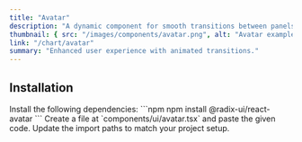 ```yaml
---
title: "Avatar"
description: "A dynamic component for smooth transitions between panels."
thumbnail: { src: "/images/components/avatar.png", alt: "Avatar example" }
link: "/chart/avatar"
summary: "Enhanced user experience with animated transitions."
---
```


<ComponentPreview name="avatar-demo" />

## Installation

<Steps>

<Step>
Install the following dependencies:
</Step>
```npm
npm install @radix-ui/react-avatar
```

<Step>
Create a file at `components/ui/avatar.tsx` and paste the given code.  
</Step>

<CollapsibleSource name="avatar" />

<Step>
Update the import paths to match your project setup.
</Step>

</Steps>
